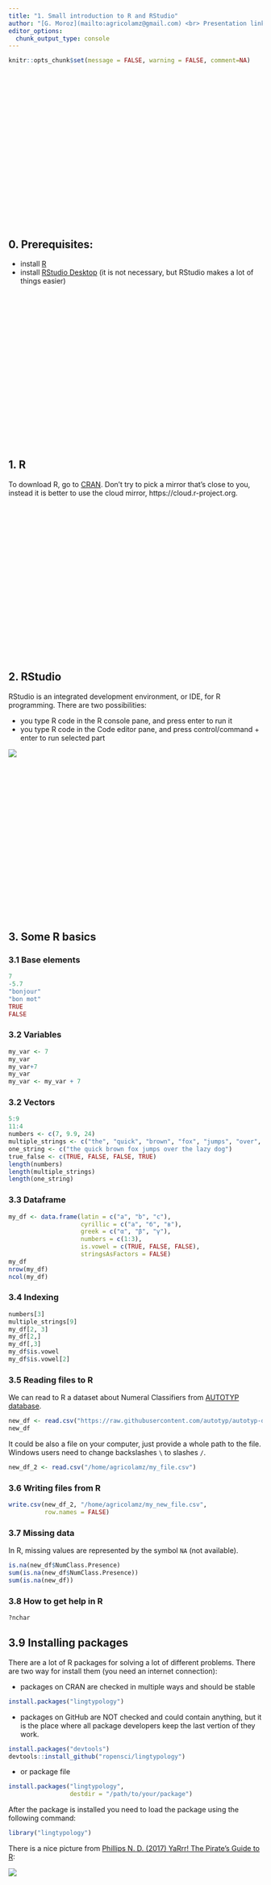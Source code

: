 ```yaml
---
title: "1. Small introduction to R and RStudio"
author: "[G. Moroz](mailto:agricolamz@gmail.com) <br> Presentation link: goo.gl/HdS466"
editor_options: 
  chunk_output_type: console
---
```


```r
knitr::opts_chunk$set(message = FALSE, warning = FALSE, comment=NA)
```

<style>
.parallax {
    /* The image used */
    background-image: url("logo.png");

    /* Set a specific height */
    min-height: 300px; 

    /* Create the parallax scrolling effect */
    background-attachment: fixed;
    background-position: center;
    background-repeat: no-repeat;
    background-size: auto;
}
</style>
<div class="parallax"></div>

## 0. Prerequisites:

* install [R](https://cran.r-project.org/)
* install [RStudio Desktop](http://www.rstudio.com/download) (it is not necessary, but RStudio makes a lot of things easier)

<div class="parallax"></div>

## 1. R
To download R, go to [CRAN](https://cran.r-project.org/). Don’t try to pick a mirror that’s close to you, instead it is better to use the cloud mirror, https://cloud.r-project.org.

<div class="parallax"></div>

## 2. RStudio
RStudio is an integrated development environment, or IDE, for R programming. There are two possibilities:

* you type R code in the R console pane, and press enter to run it
* you type R code in the Code editor pane, and press control/command + enter to run selected part

![](https://raw.githubusercontent.com/agricolamz/2018_lingtypology_course_Paris/master/rstudio.png)

<div class="parallax"></div>

## 3. Some R basics
### 3.1 Base elements
```r
7
-5.7
"bonjour"
"bon mot"
TRUE
FALSE
```
### 3.2 Variables
```r
my_var <- 7
my_var
my_var+7
my_var
my_var <- my_var + 7
```

### 3.2 Vectors
```r
5:9
11:4
numbers <- c(7, 9.9, 24)
multiple_strings <- c("the", "quick", "brown", "fox", "jumps", "over", "the", "lazy", "dog")
one_string <- c("the quick brown fox jumps over the lazy dog")
true_false <- c(TRUE, FALSE, FALSE, TRUE)
length(numbers)
length(multiple_strings)
length(one_string)
```

### 3.3 Dataframe
```r
my_df <- data.frame(latin = c("a", "b", "c"),
                    cyrillic = c("а", "б", "в"),
                    greek = c("α", "β", "γ"),
                    numbers = c(1:3),
                    is.vowel = c(TRUE, FALSE, FALSE),
                    stringsAsFactors = FALSE)
my_df
nrow(my_df)
ncol(my_df)
```

### 3.4 Indexing
```r
numbers[3]
multiple_strings[9]
my_df[2, 3]
my_df[2,]
my_df[,3]
my_df$is.vowel
my_df$is.vowel[2]
```

### 3.5 Reading files to R
We can read to R a dataset about Numeral Classifiers from [AUTOTYP database](https://github.com/autotyp/autotyp-data).
```r
new_df <- read.csv("https://raw.githubusercontent.com/autotyp/autotyp-data/master/data/Numeral_classifiers.csv")
new_df
```

It could be also a file on your computer, just provide a whole path to the file. Windows users need to change backslashes `\` to slashes `/`.

```r
new_df_2 <- read.csv("/home/agricolamz/my_file.csv")
```

### 3.6 Writing files from R
```r
write.csv(new_df_2, "/home/agricolamz/my_new_file.csv",
          row.names = FALSE)
```

### 3.7 Missing data
In R, missing values are represented by the symbol `NA` (not available).

```r
is.na(new_df$NumClass.Presence)
sum(is.na(new_df$NumClass.Presence))
sum(is.na(new_df))
```

### 3.8 How to get help in R
```r
?nchar
```

## 3.9 Installing packages
There are a lot of R packages for solving a lot of different problems. There are two way for install them (you need an internet connection):

* packages on CRAN are checked in multiple ways and should be stable

```r
install.packages("lingtypology")
```

* packages on GitHub are NOT checked and could contain anything, but it is the place where all package developers keep the last vertion of they work.

```r
install.packages("devtools")
devtools::install_github("ropensci/lingtypology")
```

* or package file
```r
install.packages("lingtypology",
                 destdir = "/path/to/your/package")
```

After the package is installed you need to load the package using the following command:
```r
library("lingtypology")
```

There is a nice picture from [Phillips N. D. (2017) YaRrr! The Pirate’s Guide to R](https://bookdown.org/ndphillips/YaRrr/):

![](package.png)


<div class="parallax"></div>

## 4. Tasks
### 4.1
Install `lingtypology` package and find, how many rows in the `circassian` dataset.

<form name="FormOne" onsubmit="return validateFormOne()" method="post">
<input type="text" name="answerOne">
<input type="submit" value="check">
</form>

### 4.2
In the `circassian` dataset find out the name of the 86. village.

<form name="FormTwo" onsubmit="return validateFormTwo()" method="post">
<input type="text" name="answerTwo">
<input type="submit" value="check">
</form>

### 4.3
Write the `circassian` dataset to your computer and use `file.info()` function to figure out how many bites in the result file.

<form name="FormThree" onsubmit="return validateFormThree()" method="post">
<input type="text" name="answerThree">
<input type="submit" value="check">
</form>

<div class="parallax"></div>

## 5. Further reading

There are a lot of books, articles, tutorials and online courses about R. Here is some of them:

* [book _"R for Data Science"_ by G. Grolemund and H. Wickham](http://r4ds.had.co.nz/)
* [on-line course _"Introduction à R"_ by V. Guyader](https://www.datacamp.com/community/open-courses/introduction-a-r)
* [book _"How to do Linguistics with R"_  by N. Levshina](https://benjamins.com/#catalog/books/z.195/main)
* [book _"Statistics for Linguistics with R"_ by S. Gries](https://www.amazon.com/dp/3110307286)

<script>
function validateFormOne() {
    var x = document.forms["FormOne"]["answerOne"].value;
    if (x != "157") {
        alert("I have a different answer...");
        return false;
    } else {
        alert("Exactly!");
        return false;
    }
}
function validateFormTwo() {
    var y = document.forms["FormTwo"]["answerTwo"].value;
    if (y != "Vochepshiy") {
        alert("I have a different answer...");
        return false;
    } else {
        alert("Exactly!");
        return false;
    }
}
function validateFormThree() {
    var z = document.forms["FormThree"]["answerThree"].value;
    if (z != "9315") {
        alert("I have a different answer...");
        return false;
    } else {
        alert("Exactly!");
        return false;
    }
}
</script>
